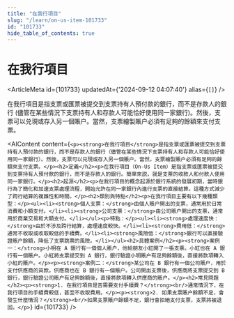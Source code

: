 ```yaml
---
title: "在我行項目"
slug: "/learn/on-us-item-101733"
id: "101733"
hide_table_of_contents: true
---
```



# 在我行項目

<ArticleMeta id={101733} updatedAt={'2024-09-12 04:07:40'} alias={`[]`} />
<div className='border-solid border-b border-t-0 my-4 border-[var(--ifm-color-gray-300)]' />

在我行項目是指支票或匯票被提交到支票持有人預付款的銀行，而不是存款人的銀行 (儘管在某些情況下支票持有人和存款人可能恰好使用同一家銀行)。然後，支票可以兑現或存入另一個賬户。當然，支票繪製賬户必須有足夠的餘額來支付支票。

<AIContent content={`<p><strong>在我行項目</strong>是指支票或匯票被提交到支票持有人預付款的銀行，而不是存款人的銀行（儘管在某些情況下支票持有人和存款人可能恰好使用同一家銀行）。然後，支票可以兑現或存入另一個賬户。當然，支票繪製賬户必須有足夠的餘額來支付支票。</p><h2>定義</h2><p>在我行項目（On-Us Item）是指支票或匯票被提交到支票持有人預付款的銀行，而不是存款人的銀行。簡單來説，就是支票的收款人和付款人使用同一家銀行。</p><h2>起源</h2><p>在我行項目的概念起源於銀行系統的發展初期，當時銀行為了簡化和加速支票處理流程，開始允許在同一家銀行內進行支票的直接結算。這種方式減少了跨行結算的複雜性和時間。</p><h2>類別與特點</h2><p>在我行項目主要有以下幾種類型：</p><ul><li><strong>個人支票：</strong>由個人賬户開出的支票，通常用於日常消費和小額支付。</li><li><strong>公司支票：</strong>由公司賬户開出的支票，通常用於商業交易和大額支付。</li></ul><p>特點：</p><ul><li><strong>處理速度快：</strong>由於不涉及跨行結算，處理速度較快。</li><li><strong>費用低：</strong>通常不收取或收取較低的手續費。</li><li><strong>風險低：</strong>銀行可以直接驗證賬户餘額，降低了支票跳票的風險。</li></ul><h2>具體案例</h2><p><strong>案例一：</strong>小明在 A 銀行有一個個人賬户，他給朋友小紅開了一張支票。小紅也在 A 銀行有一個賬户。小紅將支票提交到 A 銀行，銀行驗證小明賬户有足夠餘額後，直接將款項轉入小紅的賬户。</p><p><strong>案例二：</strong>某公司在 B 銀行有一個公司賬户，用於支付供應商的貨款。供應商也在 B 銀行有一個賬户。公司開出支票後，供應商將支票提交到 B 銀行，銀行驗證公司賬户有足夠餘額後，直接將款項轉入供應商的賬户。</p><h2>常見問題</h2><p><strong>1. 在我行項目是否需要支付手續費？</strong><br/>通常情況下，在我行項目的手續費較低，甚至不收取費用。</p><p><strong>2. 如果支票賬户餘額不足，會發生什麼情況？</strong><br/>如果支票賬户餘額不足，銀行會拒絕支付支票，支票將被退回。</p>`} id={101733} />
